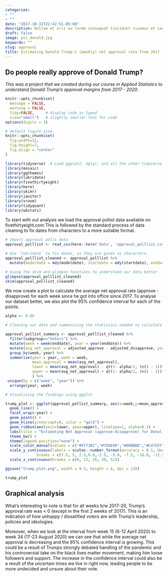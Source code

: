 ```yaml
---
categories:
- ""
- ""
date: "2017-10-31T22:42:51-05:00"
description: Nullam et orci eu lorem consequat tincidunt vivamus et sagittis magna sed nunc rhoncus condimentum sem. In efficitur ligula tate urna. Maecenas massa sed magna lacinia magna pellentesque lorem ipsum dolor. Nullam et orci eu lorem consequat tincidunt. Vivamus et sagittis tempus.
draft: false
image: pic_donald.jpg
keywords: ""
slug: approval
title: Estimating Donald Trump's (weekly) net approval rate from 2017 - 2020
---
```


## Do people really approve of Donald Trump?

*This was a project that we created during our course in Applied Statistics to understand Donald Trump's approval margins from 2017 - 2020.*

```r
knitr::opts_chunk$set(
  message = FALSE, 
  warning = FALSE, 
  tidy=FALSE,     # display code as typed
  size="small")   # slightly smaller font for code
options(digits = 3)

# default figure size
knitr::opts_chunk$set(
  fig.width=11, 
  fig.height=7,
  fig.align = "center"
)
```

```r

library(tidyverse)  # Load ggplot2, dplyr, and all the other tidyverse packages
library(mosaic)
library(ggthemes)
library(lubridate)
library(fivethirtyeight)
library(here)
library(skimr)
library(janitor)
library(vroom)
library(tidyquant)
library(wbstats)

```

To start with out analysis we load the approval pollist data available on fivethirtyeight.com This is followed by the standard process of data cleaning to fix dates from characters to a more suitable format. 

```r
# Import approval polls data
approval_polllist <- read_csv(here::here('data', 'approval_polllist.csv'))

# Use `lubridate` to fix dates, as they are given as characters.
approval_polllist_cleaned <- approval_polllist %>% 
  mutate(modeldate = mdy(modeldate), startdate = mdy(startdate), enddate = mdy(enddate), createddate = mdy(createddate), timestamp = parse_date_time(timestamp, orders = "hmsdmy"))

# Using the skim and glimpse functions to understand our data better
glimpse(approval_polllist_cleaned)
skim(approval_polllist_cleaned)
```

We now create a plot to calculate the average net approval rate (approve - disapprove) for each week since he got into office since 2017. To analyse our dataset better, we also plot the 95% confidence interval for each of the points.

``` r

alpha <- 0.05

# Cleaning our data and summarising the statistics needed to calculate confidence intervals

approval_pollist_summary <- approval_polllist_cleaned %>% 
  filter(subgroup=="Voters") %>% 
  mutate(week = week(enddate), year = year(enddate)) %>% 
  mutate(avg_net_approval = adjusted_approve - adjusted_disapprove, year = year(enddate)) %>% 
  group_by(week, year) %>% 
  summarise(year = year, week = week,
            mean_approval = mean(avg_net_approval),
            lower = mean(avg_net_approval) - qt(1- alpha/2, (n() - 1))*sd(avg_net_approval)/sqrt(n()),
            upper = mean(avg_net_approval) + qt(1- alpha/2, (n() - 1))*sd(avg_net_approval)/sqrt(n())
            ) %>% 
 unique(by = c("week", "year")) %>% 
  arrange(year, week)

# Visualising the findings using ggplot 

trump_plot <- ggplot(approval_pollist_summary, aes(x=week,y=mean_approval, color = as.factor(year))) + 
  geom_line() + 
  facet_wrap(~year) + 
  geom_point() + 
  geom_hline(yintercept=0, color = "gold") +
  geom_ribbon(aes(ymin=lower, ymax=upper), linetype=1, alpha=0.1) +
  labs(title = "Estimating Net Approval (approve-disapprove) for Donal Trump", subtitle = "Weekly average polls", y = "Average Net Approval (%)", x = "Week of the year") + 
  theme_bw() +
  theme(legend.position="none") +
  scale_color_manual(values = c("#FF736C","#7DAE00","#00BBBD","#C47EFF")) + 
  scale_y_continuous(labels = scales::number_format(accuracy = 0.1, decimal.mark = '.'), 
              breaks = c(7.5, 5, 2.5,0.0,-2.5, -5.0, -7.5, -10.0, -12.5, -15.0, -17.5, -20.0)) + 
  scale_x_continuous(breaks = c(0, 13, 26, 39, 52))

ggsave("trump_plot.png", width = 9.5, height = 4, dpi = 120)

```

```r
trump_plot
```

## Graphical analysis

What's interesting to note is that for all weeks b/w 2017-20, Trump's approval rate was < 0 (except in the first 2 weeks of 2017). This is an indication of how unhappy / dissatified voters are with Trump's leadership, policies and ideologies. 

Moreover, when we look at the interval from week 15 (6-12 April 2020) to week 34 (17-23 August 2020) we can see that while the average net approval is decreasing and the 95% confidence interval is growing. This could be a result of Trumps strongly debated handling of the pandemic and his controversial take on the black lives matter movement, making him loose  followers and support. The increase in the confidence interval could also be a result of the uncertain times we live in right now, leading people to be more undecided and unsure about their vote.
